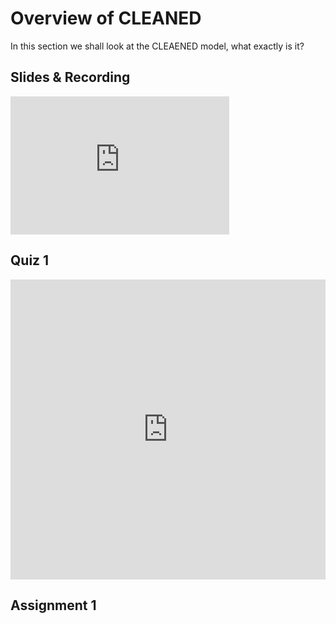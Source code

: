 # Overview of CLEANED 

In this section we shall look at the CLEAENED model, what exactly is it?


## Slides & Recording

<iframe src="https://cgiar-my.sharepoint.com/personal/cleaned_cgiar_org/_layouts/15/Doc.aspx?sourcedoc={fc81b0bd-c53d-4128-b737-ba6ce8b8f249}&amp;action=embedview&amp;wdAr=1.7777777777777777" width="350px" height="221px" frameborder="0">This is an embedded <a target="_blank" href="https://office.com">Microsoft Office</a> presentation, powered by <a target="_blank" href="https://office.com/webapps">Office</a>.</iframe>




## Quiz 1


<iframe width="640px" height= "480px" src= "https://forms.office.com/Pages/ResponsePage.aspx?id=AA76ahT6t0CKLiKn-MNX1aE1vfzSBf5GkjzzKvqgj8ZUMDJJMDFSNzc1TDlEWk1QTk40QzQ2NzhJNi4u&embed=true" frameborder= "0" marginwidth= "0" marginheight= "0" style= "border: none; max-width:100%; max-height:100vh" allowfullscreen webkitallowfullscreen mozallowfullscreen msallowfullscreen> </iframe>

## Assignment 1 
